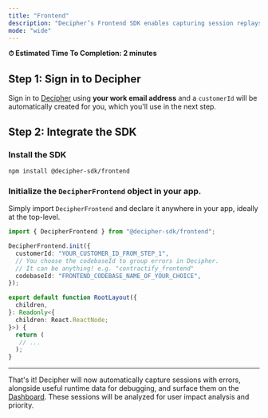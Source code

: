 ```yaml
---
title: "Frontend"
description: "Decipher’s Frontend SDK enables capturing session replays, AI analysis of user impact, and resolution steps."
mode: "wide"
---
```


<Check> **⏱ Estimated Time To Completion: 2 minutes**</Check>

## Step 1: Sign in to Decipher

Sign in to [Decipher](https://app.getdecipher.com) using **your work email address** and a `customerId` will be automatically created for you, which you'll use in the next step.

## Step 2: Integrate the SDK

### Install the SDK

```shell Terminal
npm install @decipher-sdk/frontend
```

### Initialize the `DecipherFrontend` object in your app.

Simply import `DecipherFrontend` and declare it anywhere in your app, ideally at the top-level.

```typescript app.tsx
import { DecipherFrontend } from "@decipher-sdk/frontend";

DecipherFrontend.init({
  customerId: "YOUR_CUSTOMER_ID_FROM_STEP_1",
  // You choose the codebaseId to group errors in Decipher.
  // It can be anything! e.g. "contractify_frontend"
  codebaseId: "FRONTEND_CODEBASE_NAME_OF_YOUR_CHOICE",
});

export default function RootLayout({
  children,
}: Readonly<{
  children: React.ReactNode;
}>) {
  return (
   // ...
  );
}
```

---

That's it! Decipher will now automatically capture sessions with errors, alongside useful runtime data for debugging, and surface them on the [Dashboard](https://app.getdecipher.com/).
These sessions will be analyzed for user impact analysis and priority.
